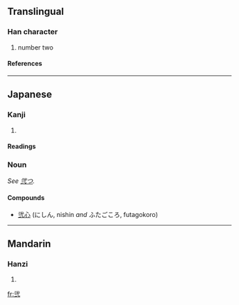 ==Translingual==
===Han character===
{{Han char|rn=56|rad=弋|as=03|sn=6|four=|canj=一心一一 (MPMM)}}
# number two
====References====
{{Han ref|kx=0355.061|hdz=10558.061|uh=5F10|ud=24336}}
----
==Japanese==
===Kanji===
{{ja-kanji|grade=|rs=弋03}}
# {{defn|Japanese}} 
====Readings====
{{ja-readings|on=[[に]] (ni), [[じ]] (ji)|kun=[[ふたつ]] (futa''tsu'')}}

===Noun===
''See [[弐つ]].''
====Compounds====
*[[弐心]] (にしん, nishin ''and'' ふたごころ, futagokoro)
----
==Mandarin==
===Hanzi===
{{cmn-hanzi|pin=[[èr]] (er4)|wg=erh<sup>4</sup>}}
# {{defn|Mandarin}}

[[fr:弐]]